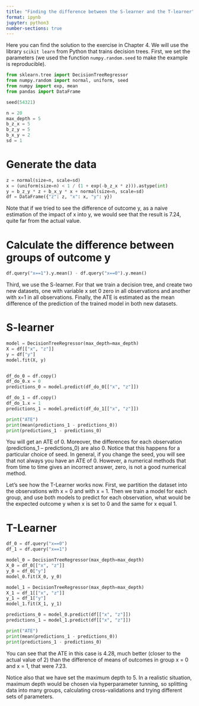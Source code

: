```yaml
---
title: "Finding the difference between the S-learner and the T-learner"
format: ipynb
jupyter: python3
number-sections: true
---
```


Here you can find the solution to the exercise in Chapter 4. We will use the library `scikit learn` from Python that trains decision trees. First, we set the parameters (we used the function `numpy.random.seed` to make the example is reproducible).

```python
from sklearn.tree import DecisionTreeRegressor
from numpy.random import normal, uniform, seed
from numpy import exp, mean
from pandas import DataFrame

seed(54321)

n = 20
max_depth = 5
b_z_x = 5
b_z_y = 5
b_x_y = 2
sd = 1
```


# Generate the data
```python
z = normal(size=n, scale=sd)
x = (uniform(size=n) < 1 / (1 + exp(-b_z_x * z))).astype(int)
y = b_z_y * z + b_x_y * x + normal(size=n, scale=sd)
df = DataFrame({"z": z, "x": x, "y": y})
```

Note that if we tried to see the difference of outcome y, as a naive estimation of the impact of x into y, we would see that the result is 7.24, quite far from the actual value.


# Calculate the difference between groups of outcome y
```python
df.query("x==1").y.mean() - df.query("x==0").y.mean()
```

Third, we use the S-learner. For that we train a decision tree, and create two new datasets, one with variable x set 0 zero in all observations and another with x=1 in all observations. Finally, the ATE is estimated as the mean difference of the prediction of the trained model in both new datasets.

# S-learner
```python
model = DecisionTreeRegressor(max_depth=max_depth)
X = df[["x", "z"]]
y = df["y"]
model.fit(X, y)


df_do_0 = df.copy()
df_do_0.x = 0
predictions_0 = model.predict(df_do_0[["x", "z"]])

df_do_1 = df.copy()
df_do_1.x = 1
predictions_1 = model.predict(df_do_1[["x", "z"]])

print("ATE")
print(mean(predictions_1 - predictions_0))
print(predictions_1 - predictions_0)
```

You will get an ATE of 0. Moreover, the differences for each observation (predictions_1 – predictions_0) are also 0. Notice that this happens for a particular choice of seed. In general, if you change the seed, you will see that not always you have an ATE of 0. However, a numerical methods that from time to time gives an incorrect answer, zero, is not a good numerical method.

Let’s see how the T-Learner works now. First, we partition the dataset into the observations with x = 0 and with x = 1. Then we train a model for each group, and use both models to predict for each observation, what would be the expected outcome y when x is set to 0 and the same for x equal 1.



# T-Learner
```python
df_0 = df.query("x==0")
df_1 = df.query("x==1")

model_0 = DecisionTreeRegressor(max_depth=max_depth)
X_0 = df_0[["x", "z"]]
y_0 = df_0["y"]
model_0.fit(X_0, y_0)

model_1 = DecisionTreeRegressor(max_depth=max_depth)
X_1 = df_1[["x", "z"]]
y_1 = df_1["y"]
model_1.fit(X_1, y_1)

predictions_0 = model_0.predict(df[["x", "z"]])
predictions_1 = model_1.predict(df[["x", "z"]])

print("ATE")
print(mean(predictions_1 - predictions_0))
print(predictions_1 - predictions_0)
```

You can see that the ATE in this case is 4.28, much better (closer to the actual value of 2) than the difference of means of outcomes in group x = 0 and x = 1, that were 7.23.

Notice also that we have set the maximum depth to 5. In a realistic situation, maximum depth would be chosen via hyperparameter tunning, so splitting data into many groups, calculating cross-validations and trying different sets of parameters.